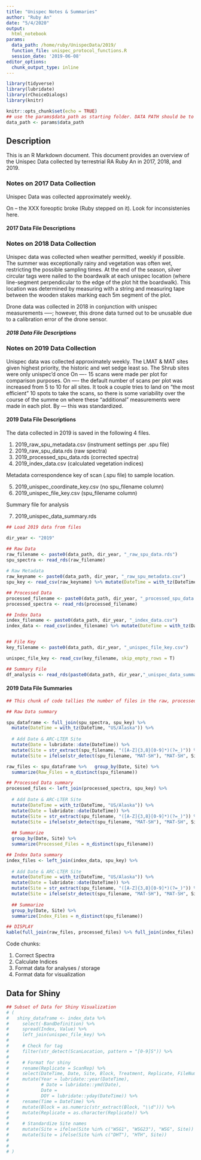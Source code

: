 ```yaml
---
title: "Unispec Notes & Summaries"
author: "Ruby An"
date: "5/4/2020"
output:
  html_notebook
params:
  data_path: /home/ruby/UnispecData/2019/
  function_file: unispec_protocol_functions.R
  session_date: '2019-06-08'
editor_options:
  chunk_output_type: inline
---
```


```r
library(tidyverse)
library(lubridate)
library(rChoiceDialogs)
library(knitr)

knitr::opts_chunk$set(echo = TRUE)
## use the params$data_path as starting folder. DATA PATH should be to UNISPEC DATA folder. The files should be read-in from there. This should match the One-Drive file format. 
data_path <- params$data_path

```

## Description

This is an R Markdown document. This document provides an overview of the Unispec Data collected by terrestrial RA Ruby An in 2017, 2018, and 2019. 

### Notes on 2017 Data Collection
Unispec Data was collected approximately weekly. 

On -- the XXX foreoptic broke (Ruby stepped on it). Look for inconsistenies here. 

#### 2017 Data File Descriptions

### Notes on 2018 Data Collection
Unispec data was collected when weather permitted, weekly if possible. The summer was exceptionally rainy and vegetation was often wet, restricting the possible sampling times. At the end of the season, silver circular tags were nailed to the boardwalk at each unispec location (where line-segment perpendicular to the edge of the plot hit the boardwalk). This location was determined by measuring with a string and measuring tape between the wooden stakes marking each 5m segment of the plot. 

Drone data was collected in 2018 in conjunction with unispec measurements -----; however, this drone data turned out to be unusable due to a calibration error of the drone sensor. 

##### 2018 Data File Descriptions

### Notes on 2019 Data Collection
Unispec data was collected approximately weekly. The LMAT & MAT sites given highest priority, the historic and wet sedge least so. The Shrub sites were only unispec'd once  On ---- 15 scans were made per plot for comparison purposes. On ---- the default number of scans per plot was increased from 5 to 10 for all sites. It took a couple tries to land on "the most efficient" 10 spots to take the scans, so there is some variability over the course of the summe on where these "additional" measurements were made in each plot. By --- this was standardized. 


#### 2019 Data File Descriptions
The data collected in 2019 is saved in the following 4 files.  

  1. 2019_raw_spu_metadata.csv (instrument settings per .spu file)
  2. 2019_raw_spu_data.rds (raw spectra)
  3. 2019_processed_spu_data.rds (corrected spectra)
  4. 2019_index_data.csv (calculated vegetation indices)
  
Metadata correspondence key of scan (.spu file) to sample location. 

  5. 2019_unispec_coordinate_key.csv (no spu_filename column)
  6. 2019_unispec_file_key.csv (spu_filename column) 
  
Summary file for analysis

  7. 2019_unispec_data_summary.rds
  

```r
## Load 2019 data from files

dir_year <- "2019"

## Raw Data
raw_filename <- paste0(data_path, dir_year, "_raw_spu_data.rds")
spu_spectra <- read_rds(raw_filename)
  
# Raw Metadata  
raw_keyname <- paste0(data_path, dir_year, "_raw_spu_metadata.csv")
spu_key <- read_csv(raw_keyname) %>% mutate(DateTime = with_tz(DateTime, "US/Alaska")) 

## Processed Data
processed_filename <- paste0(data_path, dir_year, "_processed_spu_data.rds")
processed_spectra <- read_rds(processed_filename) 

## Index Data
index_filename <- paste0(data_path, dir_year, "_index_data.csv")
index_data <- read_csv(index_filename) %>% mutate(DateTime = with_tz(DateTime, "US/Alaska"))


## File Key 
key_filename <- paste0(data_path, dir_year, "_unispec_file_key.csv")

unispec_file_key <- read_csv(key_filename, skip_empty_rows = T)

## Summary File 
df_analysis <- read_rds(paste0(data_path, dir_year,"_unispec_data_summary.rds"))
```

#### 2019 Data File Summaries
```r
## This chunk of code tallies the number of files in the raw, processed, and index data dataframes and displays the output in a table. 

## Raw Data summary

spu_dataframe <- full_join(spu_spectra, spu_key) %>% 
  mutate(DateTime = with_tz(DateTime, "US/Alaska")) %>% 
  
  # Add Date & ARC-LTER Site
  mutate(Date = lubridate::date(DateTime)) %>% 
  mutate(Site = str_extract(spu_filename, "([A-Z]{3,8}[0-9]*)(?=_)")) %>% # DOES NOT WORK FOR "MAT-SH" measurements
  mutate(Site = ifelse(str_detect(spu_filename, "MAT-SH"), "MAT-SH", Site))

raw_files <- spu_dataframe %>%   group_by(Date, Site) %>%
  summarize(Raw_Files = n_distinct(spu_filename))

## Processed Data summary
processed_files <- left_join(processed_spectra, spu_key) %>%
  
  # Add Date & ARC-LTER Site
  mutate(DateTime = with_tz(DateTime, "US/Alaska")) %>% 
  mutate(Date = lubridate::date(DateTime)) %>% 
  mutate(Site = str_extract(spu_filename, "([A-Z]{3,8}[0-9]*)(?=_)")) %>% # DOES NOT WORK FOR "MAT-SH" measurements
  mutate(Site = ifelse(str_detect(spu_filename, "MAT-SH"), "MAT-SH", Site)) %>% 
  
  ## Summarize
  group_by(Date, Site) %>%
  summarize(Processed_Files = n_distinct(spu_filename))

## Index Data summary
index_files <- left_join(index_data, spu_key) %>%   
  
  # Add Date & ARC-LTER Site
  mutate(DateTime = with_tz(DateTime, "US/Alaska")) %>% 
  mutate(Date = lubridate::date(DateTime)) %>% 
  mutate(Site = str_extract(spu_filename, "([A-Z]{3,8}[0-9]*)(?=_)")) %>% # DOES NOT WORK FOR "MAT-SH" measurements
  mutate(Site = ifelse(str_detect(spu_filename, "MAT-SH"), "MAT-SH", Site)) %>% 
  
  ## Summarize
  group_by(Date, Site) %>%
  summarize(Index_Files = n_distinct(spu_filename))

## DISPLAY
kable(full_join(raw_files, processed_files) %>% full_join(index_files) %>% arrange(Date, Site))


```



Code chunks:

  1. Correct Spectra
  2. Calculate Indices
  3. Format data for analyses / storage
  4. Format data for visualization
  

## Data for Shiny
```r
## Subset of Data for Shiny Visualization
# (
#   shiny_dataframe <- index_data %>% 
#     select(-BandDefinition) %>% 
#     spread(Index, Value) %>% 
#     left_join(unispec_file_key) %>% 
#     
#     # Check for tag
#     filter(str_detect(ScanLocation, pattern = "[0-9]S")) %>% 
#     
#     # Format for shiny
#     rename(Replicate = ScanRep) %>% 
#     select(DateTime, Date, Site, Block, Treatment, Replicate, FileNum, NDVI, EVI, EVI2) %>% 
#     mutate(Year = lubridate::year(DateTime), 
#            # Date = lubridate::ymd(Date), 
#            Date = 
#            DOY = lubridate::yday(DateTime)) %>% 
#     rename(Time = DateTime) %>% 
#     mutate(Block = as.numeric(str_extract(Block, "\\d"))) %>% 
#     mutate(Replicate = as.character(Replicate)) %>% 
#     
#     # Standardize Site names
#     mutate(Site = ifelse(Site %in% c("WSG1", "WSG23"), "WSG", Site))  %>% 
#     mutate(Site = ifelse(Site %in% c("DHT"), "HTH", Site))
# 
#       
# )

```



